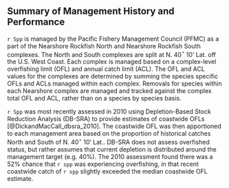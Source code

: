 ## Summary of Management History and Performance

`r Spp` is managed by the Pacific Fishery Management Council (PFMC) as a part of the Nearshore Rockfish North and Nearshore Rockfish South complexes. The North and South complexes are split at N. 40$^\circ$ 10' Lat. off the U.S. West Coast. Each complex is managed based on a complex-level overfishing limit (OFL) and annual catch limit (ACL). The OFL and ACL values for the complexes are determined by summing the species specific OFLs and ACLs managed within each complex. Removals for species within each Nearshore complex are managed and tracked against the complex total OFL and ACL, rather than on a species by species basis.

`r Spp` was most recently assessed in 2010 using Depletion-Based Stock Reduction Analysis (DB-SRA) to provide estimates of coastwide OFLs [@DickandMacCall_dbsra_2010]. The coastwide OFL was then apportioned to each management area based on the proportion of historical catches North and South of N. 40$^\circ$ 10' Lat.. DB-SRA does not assess overfished status, but rather assumes that current depletion is distributed around the management target (e.g. 40%). The 2010 assessment found there was a 52% chance that `r spp` was experiencing overfishing, in that recent coastwide catch of `r spp` slightly exceeded the median coastwide OFL estimate. 